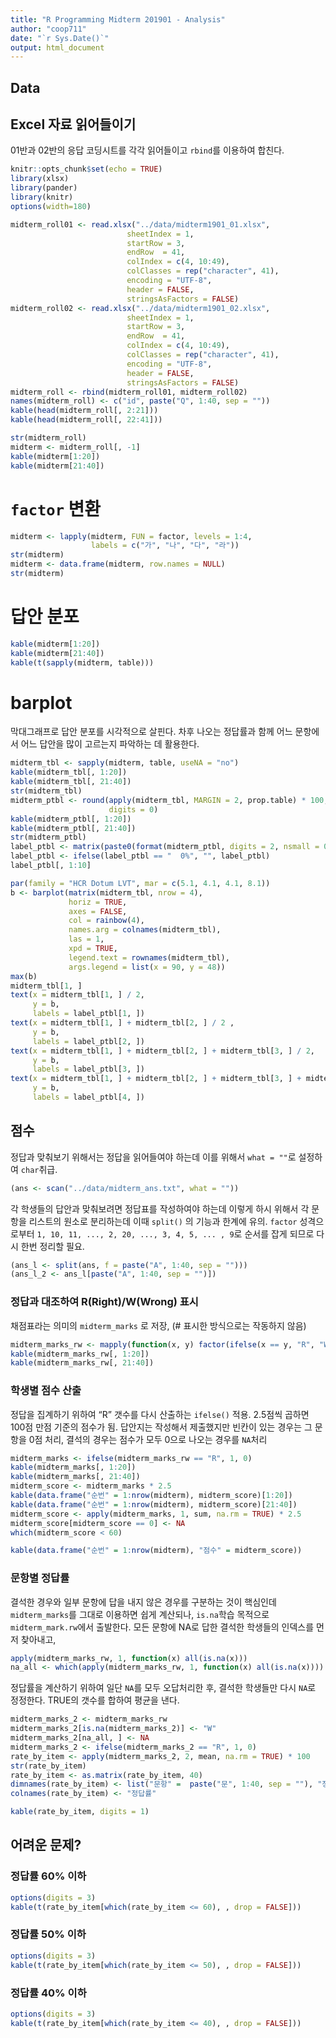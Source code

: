 ```yaml
---
title: "R Programming Midterm 201901 - Analysis"
author: "coop711"
date: "`r Sys.Date()`"
output: html_document
---
```


## Data 

## Excel 자료 읽어들이기 

01반과 02반의 응답 코딩시트를 각각 읽어들이고 `rbind`를 이용하여 합친다.

```r
knitr::opts_chunk$set(echo = TRUE)
library(xlsx)
library(pander)
library(knitr)
options(width=180)
```

```r
midterm_roll01 <- read.xlsx("../data/midterm1901_01.xlsx", 
                          sheetIndex = 1, 
                          startRow = 3, 
                          endRow  = 41, 
                          colIndex = c(4, 10:49), 
                          colClasses = rep("character", 41), 
                          encoding = "UTF-8",
                          header = FALSE, 
                          stringsAsFactors = FALSE)
midterm_roll02 <- read.xlsx("../data/midterm1901_02.xlsx", 
                          sheetIndex = 1, 
                          startRow = 3, 
                          endRow  = 41, 
                          colIndex = c(4, 10:49), 
                          colClasses = rep("character", 41), 
                          encoding = "UTF-8",
                          header = FALSE, 
                          stringsAsFactors = FALSE)
midterm_roll <- rbind(midterm_roll01, midterm_roll02)
names(midterm_roll) <- c("id", paste("Q", 1:40, sep = ""))
kable(head(midterm_roll[, 2:21]))
kable(head(midterm_roll[, 22:41]))
```

```r
str(midterm_roll)
midterm <- midterm_roll[, -1]
kable(midterm[1:20])
kable(midterm[21:40])
```

# `factor` 변환

```r
midterm <- lapply(midterm, FUN = factor, levels = 1:4, 
                  labels = c("가", "나", "다", "라"))
str(midterm)
midterm <- data.frame(midterm, row.names = NULL)
str(midterm)
```

# 답안 분포

```r
kable(midterm[1:20])
kable(midterm[21:40])
kable(t(sapply(midterm, table)))
```

# barplot

막대그래프로 답안 분포를 시각적으로 살핀다. 차후 나오는 정답률과 함께 어느 문항에서 어느 답안을 많이 고르는지 파악하는 데 활용한다.

```r
midterm_tbl <- sapply(midterm, table, useNA = "no")
kable(midterm_tbl[, 1:20])
kable(midterm_tbl[, 21:40])
str(midterm_tbl)
midterm_ptbl <- round(apply(midterm_tbl, MARGIN = 2, prop.table) * 100, 
                      digits = 0)
kable(midterm_ptbl[, 1:20])
kable(midterm_ptbl[, 21:40])
str(midterm_ptbl)
label_ptbl <- matrix(paste0(format(midterm_ptbl, digits = 2, nsmall = 0), "%"), nrow = 4)
label_ptbl <- ifelse(label_ptbl == "  0%", "", label_ptbl)
label_ptbl[, 1:10]
```

```r
par(family = "HCR Dotum LVT", mar = c(5.1, 4.1, 4.1, 8.1))
b <- barplot(matrix(midterm_tbl, nrow = 4), 
             horiz = TRUE, 
             axes = FALSE, 
             col = rainbow(4), 
             names.arg = colnames(midterm_tbl), 
             las = 1, 
             xpd = TRUE, 
             legend.text = rownames(midterm_tbl), 
             args.legend = list(x = 90, y = 48))
max(b)
midterm_tbl[1, ]
text(x = midterm_tbl[1, ] / 2, 
     y = b, 
     labels = label_ptbl[1, ])
text(x = midterm_tbl[1, ] + midterm_tbl[2, ] / 2 , 
     y = b, 
     labels = label_ptbl[2, ])
text(x = midterm_tbl[1, ] + midterm_tbl[2, ] + midterm_tbl[3, ] / 2, 
     y = b, 
     labels = label_ptbl[3, ])
text(x = midterm_tbl[1, ] + midterm_tbl[2, ] + midterm_tbl[3, ] + midterm_tbl[4, ]/ 2, 
     y = b, 
     labels = label_ptbl[4, ])
```

## 점수

정답과 맞춰보기 위해서는 정답을 읽어들여야 하는데 이를 위해서 `what = ""`로 설정하여 `char`취급. 

```r
(ans <- scan("../data/midterm_ans.txt", what = ""))
```

각 학생들의 답안과 맞춰보려면 정답표를 작성하여야 하는데 이렇게 하시 위해서 각 문항을 리스트의 원소로 분리하는데 이때 `split()` 의 기능과 한계에 유의. `factor` 성격으로부터 `1, 10, 11, ..., 2, 20, ..., 3, 4, 5, ... , 9`로 순서를 잡게 되므로 다시 한번 정리할 필요.
    
```r
(ans_l <- split(ans, f = paste("A", 1:40, sep = "")))
(ans_l_2 <- ans_l[paste("A", 1:40, sep = "")])
```

### 정답과 대조하여 R(Right)/W(Wrong) 표시 
    
채점표라는 의미의 `midterm_marks` 로 저장, (# 표시한 방식으로는 작동하지 않음)
    
```r
midterm_marks_rw <- mapply(function(x, y) factor(ifelse(x == y, "R", "W")), y = ans_l_2, midterm)
kable(midterm_marks_rw[, 1:20])
kable(midterm_marks_rw[, 21:40])
```

<P style = "page-break-before:always">

### 학생별 점수 산출

정답을 집계하기 위하여 "R" 갯수를 다시 산출하는 `ifelse()` 적용.
2.5점씩 곱하면 100점 만점 기준의 점수가 됨. 답안지는 작성해서 제출했지만 빈칸이 있는 경우는 그 문항을 0점 처리, 결석의 경우는 점수가 모두 0으로 나오는 경우를 `NA`처리 

```r
midterm_marks <- ifelse(midterm_marks_rw == "R", 1, 0)
kable(midterm_marks[, 1:20])
kable(midterm_marks[, 21:40])
midterm_score <- midterm_marks * 2.5
kable(data.frame("순번" = 1:nrow(midterm), midterm_score)[1:20])
kable(data.frame("순번" = 1:nrow(midterm), midterm_score)[21:40])
midterm_score <- apply(midterm_marks, 1, sum, na.rm = TRUE) * 2.5
midterm_score[midterm_score == 0] <- NA
which(midterm_score < 60)
```

```r
kable(data.frame("순번" = 1:nrow(midterm), "점수" = midterm_score))
```

<P style = "page-break-before:always">


### 문항별 정답률

결석한 경우와 일부 문항에 답을 내지 않은 경우를 구분하는 것이 핵심인데 `midterm_marks`를 그대로 이용하면 쉽게 계산되나, `is.na`학습 목적으로 `midterm_mark.rw`에서 출발한다.
모든 문항에 NA로 답한 결석한 학생들의 인덱스를 먼저 찾아내고,

```r
apply(midterm_marks_rw, 1, function(x) all(is.na(x)))
na_all <- which(apply(midterm_marks_rw, 1, function(x) all(is.na(x))))
```

정답률을 계산하기 위하여 일단 `NA`를 모두 오답처리한 후, 결석한 학생들만 다시 `NA`로 정정한다.
TRUE의 갯수를 합하여 평균을 낸다. 

```r
midterm_marks_2 <- midterm_marks_rw
midterm_marks_2[is.na(midterm_marks_2)] <- "W"
midterm_marks_2[na_all, ] <- NA
midterm_marks_2 <- ifelse(midterm_marks_2 == "R", 1, 0)
rate_by_item <- apply(midterm_marks_2, 2, mean, na.rm = TRUE) * 100
str(rate_by_item)
rate_by_item <- as.matrix(rate_by_item, 40)
dimnames(rate_by_item) <- list("문항" =  paste("문", 1:40, sep = ""), "정답률" = "정답률")
colnames(rate_by_item) <- "정답률"
```

```r
kable(rate_by_item, digits = 1)
```

<!--<P style = "page-break-before:always">-->

## 어려운 문제?

### 정답률 60% 이하

```r
options(digits = 3)
kable(t(rate_by_item[which(rate_by_item <= 60), , drop = FALSE]))
```

### 정답률 50% 이하

```r
options(digits = 3)
kable(t(rate_by_item[which(rate_by_item <= 50), , drop = FALSE]))
```

### 정답률 40% 이하

```r
options(digits = 3)
kable(t(rate_by_item[which(rate_by_item <= 40), , drop = FALSE]))
```

<!--## Data 정리

```r
save.image("midterm_RData")
```
-->
